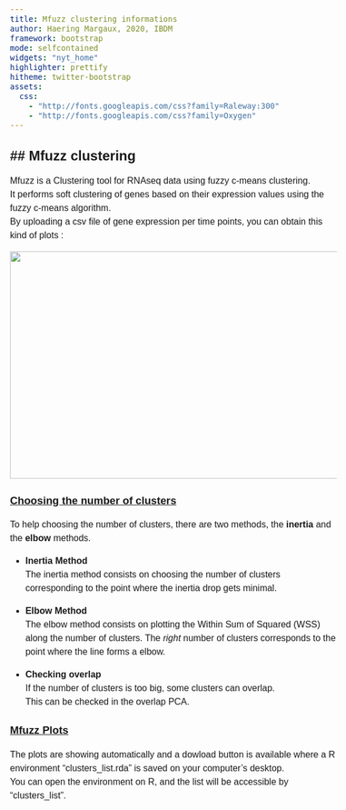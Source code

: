 ```yaml
---
title: Mfuzz clustering informations
author: Haering Margaux, 2020, IBDM
framework: bootstrap
mode: selfcontained
widgets: "nyt_home"
highlighter: prettify
hitheme: twitter-bootstrap
assets:
  css:
    - "http://fonts.googleapis.com/css?family=Raleway:300"
    - "http://fonts.googleapis.com/css?family=Oxygen"
---
```


<style>
body{
  font-family: 'Oxygen', sans-serif;
  font-size: 16px;
  line-height: 24px;
}

h1,h2,h3,h4 {
  font-family: 'Raleway', sans-serif;
}


h4 {
  text-indent: 100px;
}

g-table-intro h4 {
  text-indent: 0px;
}
</style>




## Mfuzz clustering
---
Mfuzz is a Clustering tool for  RNAseq data using fuzzy c-means clustering.  </br>
It performs soft clustering of genes based on their expression values using the fuzzy c-means algorithm. </br>
By uploading a csv file of gene expression per time points, you can obtain this kind of plots : 

<p align="center">
    <img src="mfuzz_example.png" width="600" height="400">  
</p>


### <u> Choosing the number of clusters </u> </br>
To help choosing the number of clusters, there are two methods, the <b> inertia </b> and the <b> elbow </b> methods. </br> 

- <b> Inertia Method </b></br>
The inertia method consists on choosing the number of clusters corresponding to the point where the inertia drop gets minimal. </br>

- <b> Elbow Method </b></br>
The elbow method consists on plotting the Within Sum of Squared (WSS) along the number of clusters. The <i> right </i> number of clusters corresponds to the point where the line forms a elbow. </br>

- <b> Checking overlap </b></br>
If the number of clusters is too big, some clusters can overlap. </br>
This can be checked in the overlap PCA. </br> 

### <u> Mfuzz Plots </u> </br>

The plots are showing automatically and a dowload button is available where a R environment "clusters_list.rda" is saved on your computer's desktop. </br>
You can open the environment on R, and the list will be accessible by  "clusters_list". 
<br/>
<br/>
